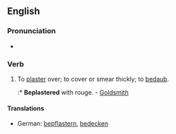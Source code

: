 ==English==

===Pronunciation===
* {{rhymes|ɑːstə(r)}}

===Verb===
{{en-verb}}

# {{transitive}} To [[plaster]] over; to cover or smear thickly; to [[bedaub]].
#:* '''Beplastered''' with rouge. - [[w:Oliver Goldsmith|Goldsmith]]

====Translations====
{{trans-top|to cover}}
* German: [[bepflastern]], [[bedecken]]
{{trans-mid}}
{{trans-bottom}}